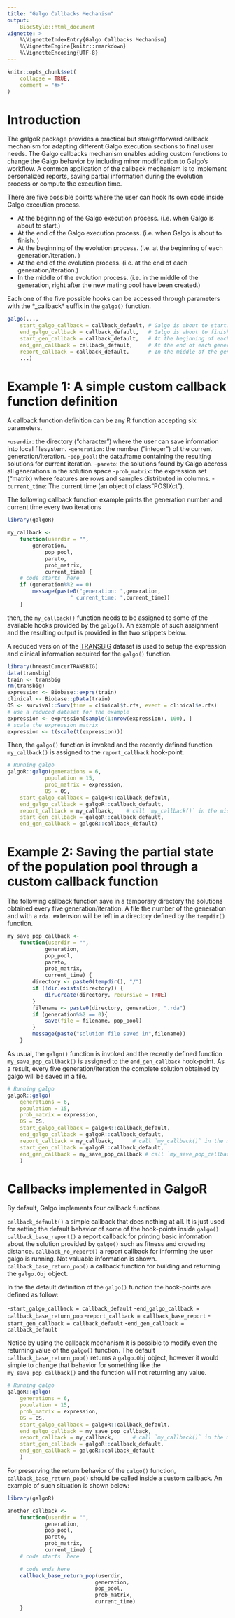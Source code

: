 ```yaml
---
title: "Galgo Callbacks Mechanism"
output: 
    BiocStyle::html_document
vignette: >
    %\VignetteIndexEntry{Galgo Callbacks Mechanism}
    %\VignetteEngine{knitr::rmarkdown}
    %\VignetteEncoding{UTF-8}
---
```


```r
knitr::opts_chunk$set(
    collapse = TRUE,
    comment = "#>"
)
```

# Introduction

The galgoR package provides a practical but straightforward callback mechanism for adapting different Galgo execution sections to final user needs. The Galgo callbacks mechanism enables adding custom functions to change the Galgo behavior by including minor modification to Galgo's workflow. A common application of the callback mechanism is to implement personalized reports, saving partial information during the evolution process or compute the execution time.

There are five possible  points where the user can hook its own code inside Galgo execution process.

* At the beginning of the Galgo execution process. (i.e. when Galgo is about to  start.)
* At the end of the Galgo execution process. (i.e. when Galgo is about to finish. )
* At the beginning of the evolution process. (i.e. at the beginning of each generation/iteration. )
* At the end of the evolution process. (i.e. at the end of each generation/iteration.)
* In the middle of the evolution process. (i.e. in the middle of the generation, right after the new mating pool have been created.)

Each one of the five possible hooks can be accessed through parameters  with the *_callback* suffix in the `galgo()` function.

```r
galgo(...,
    start_galgo_callback = callback_default, # Galgo is about to start.
    end_galgo_callback = callback_default,   # Galgo is about to finish.
    start_gen_callback = callback_default,   # At the beginning of each generation
    end_gen_callback = callback_default,     # At the end of each generation
    report_callback = callback_default,      # In the middle of the generation, right after the new mating pool have been created.
    ...) 
```


# Example 1: A simple custom callback function definition

A callback function definition can be any R function accepting six parameters. 

-`userdir`: the directory ("character") where the user can save information into local filesystem. 
-`generation`: the number ("integer") of the current generation/iteration.
-`pop_pool`: the data.frame containing the resulting solutions for current iteration. 
-`pareto`: the solutions found by Galgo accross all generations in the solution space
-`prob_matrix`: the expression set ("matrix) where  features are rows and samples distributed in  columns.
-`current_time`: The current time (an object of class "POSIXct").

The following callback function example prints the generation number and current time  every two iterations

```r
library(galgoR)

my_callback <-
    function(userdir = "",
        generation,
            pop_pool,
            pareto,
            prob_matrix,
            current_time) {
    # code starts  here
    if (generation%%2 == 0)
        message(paste0("generation: ",generation,
                    " current_time: ",current_time))
    }
```

then, the `my_callback()` function needs to be assigned to some of the available hooks provided by the `galgo()`. An example of such assignment and the resulting output is provided in the two snippets below.


A reduced version of the [TRANSBIG](bioconductor.org/packages/release/data/experiment/html/breastCancerTRANSBIG.html) dataset is used to setup the expression and clinical information required for the `galgo()` function.

```r
library(breastCancerTRANSBIG)
data(transbig)
train <- transbig
rm(transbig)
expression <- Biobase::exprs(train)
clinical <- Biobase::pData(train)
OS <- survival::Surv(time = clinical$t.rfs, event = clinical$e.rfs)
# use a reduced dataset for the example
expression <- expression[sample(1:nrow(expression), 100), ]
# scale the expression matrix
expression <- t(scale(t(expression)))
```

Then, the `galgo()` function is invoked and the recently defined function `my_callback()` is assigned to the `report_callback` hook-point.

```r
# Running galgo
galgoR::galgo(generations = 6, 
            population = 15, 
            prob_matrix = expression, 
            OS = OS,
    start_galgo_callback = galgoR::callback_default, 
    end_galgo_callback = galgoR::callback_default,
    report_callback = my_callback,    # call `my_callback()` in the middle of each generation/iteration.
    start_gen_callback = galgoR::callback_default,
    end_gen_callback = galgoR::callback_default) 

```


# Example 2: Saving the partial state of the population pool through a custom callback function

The following callback function save in a temporary directory the solutions obtained every five generation/iteration. A file the number of the generation and  with a `rda.` extension will be left in a directory defined by the `tempdir()` function.

```r
my_save_pop_callback <-
    function(userdir = "",
            generation,
            pop_pool,
            pareto,
            prob_matrix,
            current_time) {
        directory <- paste0(tempdir(), "/")
        if (!dir.exists(directory)) {
            dir.create(directory, recursive = TRUE)
        }
        filename <- paste0(directory, generation, ".rda")
        if (generation%%2 == 0){
            save(file = filename, pop_pool)
        }
        message(paste("solution file saved in",filename))
    }
```

As usual, the `galgo()` function is invoked and the recently defined function `my_save_pop_callback()` is assigned to the `end_gen_callback` hook-point. As a result, every five generation/iteration the complete solution obtained by galgo will be saved in a file. 

```r
# Running galgo
galgoR::galgo(
    generations = 6, 
    population = 15, 
    prob_matrix = expression, 
    OS = OS,
    start_galgo_callback = galgoR::callback_default, 
    end_galgo_callback = galgoR::callback_default,   
    report_callback = my_callback,      # call `my_callback()` in the middle of each generation/iteration.
    start_gen_callback = galgoR::callback_default,
    end_gen_callback = my_save_pop_callback # call `my_save_pop_callback()` at the end of each generation/iteration
    ) 
```


# Callbacks implemented in GalgoR

By default, Galgo implements four callback functions

`callback_default()` a simple callback that does nothing at all. It is just used for setting the default behavior of some of the hook-points inside `galgo()`
`callback_base_report()` a  report callback for printing basic information about the solution provided by `galgo()` such as fitness and crowding distance.
`callback_no_report()`   a report callback for informing the user galgo is running. Not valuable information is shown.
`callback_base_return_pop()` a callback function for building and returning the `galgo.Obj` object.

In the the default definition of the `galgo()` function the hook-points are defined as follow:

-`start_galgo_callback = callback_default`
-`end_galgo_callback = callback_base_return_pop`
-`report_callback = callback_base_report`
-`start_gen_callback = callback_default`
-`end_gen_callback = callback_default`


Notice by using the callback mechanism it is possible to modify even the returning value of the `galgo()` function. The default `callback_base_return_pop()` returns a `galgo.Obj` object, however it would simple to change that behavior for something like the `my_save_pop_callback()` and the function will not returning any value.


```r
# Running galgo
galgoR::galgo(
    generations = 6, 
    population = 15, 
    prob_matrix = expression, 
    OS = OS,
    start_galgo_callback = galgoR::callback_default, 
    end_galgo_callback = my_save_pop_callback,
    report_callback = my_callback,      # call `my_callback()` in the middle of each generation/iteration.
    start_gen_callback = galgoR::callback_default,
    end_gen_callback = galgoR::callback_default
    ) 

```

For preserving the return behavior of the `galgo()` function,  `callback_base_return_pop()` should be called inside a custom callback. An example of such situation is shown below:

```r
library(galgoR)

another_callback <-
    function(userdir = "",
            generation,
            pop_pool,
            pareto,
            prob_matrix,
            current_time) {
    # code starts  here

    # code ends here  
    callback_base_return_pop(userdir,
                            generation,
                            pop_pool,
                            prob_matrix,
                            current_time)
    }
```

